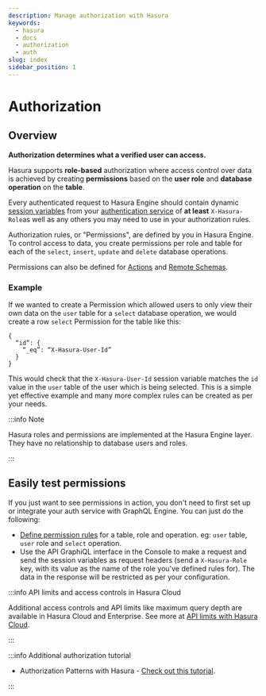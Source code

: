 ```yaml
---
description: Manage authorization with Hasura
keywords:
  - hasura
  - docs
  - authorization
  - auth
slug: index
sidebar_position: 1
---
```



# Authorization

## Overview

**Authorization determines what a verified user can access.**

Hasura supports **role-based** authorization where access control over data is achieved by creating **permissions**
based on the **user role** and **database operation** on the **table**.

Every authenticated request to Hasura Engine should contain dynamic
[session variables](/auth/authorization/roles-variables.mdx) from your
[authentication service](/auth/authentication/index.mdx) of **at least** `X-Hasura-Role`as well as any others you may
need to use in your authorization rules.

Authorization rules, or "Permissions", are defined by you in Hasura Engine. To control access to data, you create
permissions per role and table for each of the `select`, `insert`, `update` and `delete` database operations.

Permissions can also be defined for [Actions](/actions/action-permissions.mdx) and
[Remote Schemas](/remote-schemas/auth/remote-schema-permissions.mdx).

### Example

If we wanted to create a Permission which allowed users to only view their own data on the `user` table for a
`select` database operation, we would create a row `select` Permission for the table like this:

```text
{
  “id”: {
    “_eq”: “X-Hasura-User-Id”
  }
}
```

This would check that the `X-Hasura-User-Id` session variable matches the `id` value in the `user` table of the user
which is being selected. This is a simple yet effective example and many more complex rules can be created as per
your needs.

:::info Note

Hasura roles and permissions are implemented at the Hasura Engine layer. They have no relationship to database users
and roles.

:::

## Easily test permissions

If you just want to see permissions in action, you don't need to first set up or integrate your auth service with
GraphQL Engine. You can just do the following:

- [Define permission rules](/auth/authorization/permissions/index.mdx) for a table, role and operation. eg: `user`
  table, `user` role and `select` operation.
- Use the API GraphiQL interface in the Console to make a request and send the session variables as request headers
  (send a `X-Hasura-Role` key, with its value as the name of the role you've defined rules for). The data in the
  response will be restricted as per your configuration.

<Thumbnail src='/img/auth/authentication_test-permissions-with-admin-secret_2.16.1.png' alt='Pose as a user using the
admin secret header'  />

:::info API limits and access controls in Hasura Cloud

Additional access controls and API limits like maximum query depth are available in Hasura Cloud and Enterprise. See
more at [API limits with Hasura Cloud](/security/api-limits.mdx).

:::

:::info Additional authorization tutorial

- Authorization Patterns with Hasura -
  [Check out this tutorial](https://hasura.io/learn/graphql/hasura-auth-slack/introduction/).

:::
